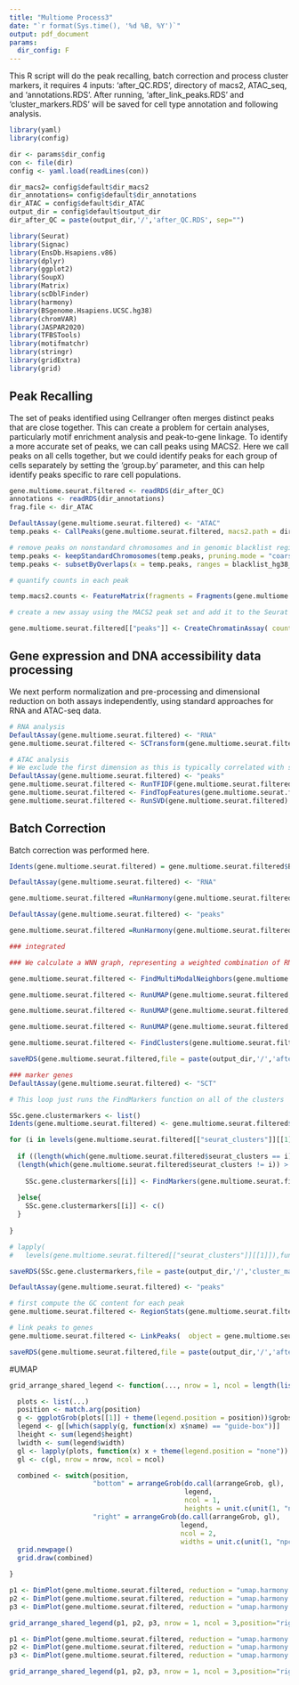---
title: "Multiome Process3"
date: "`r format(Sys.time(), '%d %B, %Y')`"
output: pdf_document
params:
  dir_config: F
---

This R script will do the peak recalling, batch correction and process cluster markers, it requires 4 inputs: 'after_QC.RDS', directory of macs2, ATAC_seq, and 'annotations.RDS'. After running, 'after_link_peaks.RDS' and 'cluster_markers.RDS' will be saved for cell type annotation and following analysis. 

```{r,echo=F,message=F,warning=F}
library(yaml)
library(config)

dir <- params$dir_config
con <- file(dir)
config <- yaml.load(readLines(con))

dir_macs2= config$default$dir_macs2
dir_annotations= config$default$dir_annotations
dir_ATAC = config$default$dir_ATAC
output_dir = config$default$output_dir
dir_after_QC = paste(output_dir,'/','after_QC.RDS', sep="")

library(Seurat)
library(Signac)
library(EnsDb.Hsapiens.v86)
library(dplyr)
library(ggplot2)
library(SoupX)
library(Matrix)
library(scDblFinder)
library(harmony)
library(BSgenome.Hsapiens.UCSC.hg38)
library(chromVAR)
library(JASPAR2020)
library(TFBSTools)
library(motifmatchr)
library(stringr)
library(gridExtra)
library(grid)
```


## Peak Recalling

The set of peaks identified using Cellranger often merges distinct peaks that are close together. This can create a problem for certain analyses, particularly motif enrichment analysis and peak-to-gene linkage. To identify a more accurate set of peaks, we can call peaks using MACS2. Here we call peaks on all cells together, but we could identify peaks for each group of cells separately by setting the 'group.by' parameter, and this can help identify peaks specific to rare cell populations.


```{r,echo=F,message=F,warning=F}
gene.multiome.seurat.filtered <- readRDS(dir_after_QC)
annotations <- readRDS(dir_annotations)
frag.file <- dir_ATAC

DefaultAssay(gene.multiome.seurat.filtered) <- "ATAC"
temp.peaks <- CallPeaks(gene.multiome.seurat.filtered, macs2.path = dir_macs2)

# remove peaks on nonstandard chromosomes and in genomic blacklist regions
temp.peaks <- keepStandardChromosomes(temp.peaks, pruning.mode = "coarse")
temp.peaks <- subsetByOverlaps(x = temp.peaks, ranges = blacklist_hg38_unified, invert = TRUE)

# quantify counts in each peak

temp.macs2.counts <- FeatureMatrix(fragments = Fragments(gene.multiome.seurat.filtered),  features = temp.peaks,  cells = colnames(gene.multiome.seurat.filtered))

# create a new assay using the MACS2 peak set and add it to the Seurat object

gene.multiome.seurat.filtered[["peaks"]] <- CreateChromatinAssay( counts = temp.macs2.counts,  fragments = frag.file,  annotation = annotations)
```


## Gene expression and DNA accessibility data processing 

We next perform normalization and pre-processing and dimensional reduction on both assays independently, using standard approaches for RNA and ATAC-seq data.

```{r,echo=F,message=F,warning=F}
# RNA analysis
DefaultAssay(gene.multiome.seurat.filtered) <- "RNA"
gene.multiome.seurat.filtered <- SCTransform(gene.multiome.seurat.filtered, verbose = FALSE) %>% RunPCA() 

# ATAC analysis
# We exclude the first dimension as this is typically correlated with sequencing depth
DefaultAssay(gene.multiome.seurat.filtered) <- "peaks"
gene.multiome.seurat.filtered <- RunTFIDF(gene.multiome.seurat.filtered)
gene.multiome.seurat.filtered <- FindTopFeatures(gene.multiome.seurat.filtered, min.cutoff = 'q0')
gene.multiome.seurat.filtered <- RunSVD(gene.multiome.seurat.filtered)
```


## Batch Correction

Batch correction was performed here.

```{r,echo=F,warning=F}

Idents(gene.multiome.seurat.filtered) = gene.multiome.seurat.filtered$Batch 

DefaultAssay(gene.multiome.seurat.filtered) <- "RNA"

gene.multiome.seurat.filtered =RunHarmony(gene.multiome.seurat.filtered, group.by.vars=c("Batch"),reduction="pca", reduction.save= "harmony.pca",assay.use="SCT")

DefaultAssay(gene.multiome.seurat.filtered) <- "peaks"

gene.multiome.seurat.filtered =RunHarmony(gene.multiome.seurat.filtered, group.by.vars=c("Batch"),reduction="lsi", reduction.save= "harmony.lsi",assay.use="peaks", project.dim=F)

```


```{r,echo=F,message=F,warning=F}
### integrated

### We calculate a WNN graph, representing a weighted combination of RNA and ATAC-seq modalities. We use this graph for UMAP visualization and clustering

gene.multiome.seurat.filtered <- FindMultiModalNeighbors(gene.multiome.seurat.filtered, reduction.list = list("harmony.pca", "harmony.lsi"), dims.list = list(1:50, 2:50))

gene.multiome.seurat.filtered <- RunUMAP(gene.multiome.seurat.filtered, dims = 1:50, reduction.name = 'umap.harmony.pca',  reduction="harmony.pca")

gene.multiome.seurat.filtered <- RunUMAP(gene.multiome.seurat.filtered, dims = 1:50, reduction.name = 'umap.harmony.lsi',  reduction="harmony.lsi")

gene.multiome.seurat.filtered <- RunUMAP(gene.multiome.seurat.filtered, nn.name = "weighted.nn", reduction.name = "umap.harmony.wnn")

gene.multiome.seurat.filtered <- FindClusters(gene.multiome.seurat.filtered, graph.name = "wsnn", algorithm = 3, verbose = FALSE)

saveRDS(gene.multiome.seurat.filtered,file = paste(output_dir,'/','after_batch_correction.RDS', sep=""))
```



```{r,echo=F,message=F,warning=F}
### marker genes 
DefaultAssay(gene.multiome.seurat.filtered) <- "SCT"

# This loop just runs the FindMarkers function on all of the clusters

SSc.gene.clustermarkers <- list()
Idents(gene.multiome.seurat.filtered) <- gene.multiome.seurat.filtered$seurat_clusters

for (i in levels(gene.multiome.seurat.filtered[["seurat_clusters"]][[1]])) {
  
  if ((length(which(gene.multiome.seurat.filtered$seurat_clusters == i)) > 3) &
  (length(which(gene.multiome.seurat.filtered$seurat_clusters != i)) > 3)) {
    
    SSc.gene.clustermarkers[[i]] <- FindMarkers(gene.multiome.seurat.filtered,ident.1 = i,min.pct = 0.1, test.use = "wilcox" , logfc.threshold=0.25, only.pos=T)
  
  }else{
    SSc.gene.clustermarkers[[i]] <- c()
  }
  
}

# lapply(
#   levels(gene.multiome.seurat.filtered[["seurat_clusters"]][[1]]),function(x)FindMarkers(gene.multiome.seurat.filtered,ident.1 = x,min.pct = 0.1, test.use = "wilcox" , logfc.threshold=0.25, only.pos=T)) -> SSc.gene.clustermarkers

saveRDS(SSc.gene.clustermarkers,file = paste(output_dir,'/','cluster_markers.RDS', sep=""))
```


```{r,echo=F,message=F,warning=F}
DefaultAssay(gene.multiome.seurat.filtered) <- "peaks"

# first compute the GC content for each peak
gene.multiome.seurat.filtered <- RegionStats(gene.multiome.seurat.filtered, genome = BSgenome.Hsapiens.UCSC.hg38)

# link peaks to genes
gene.multiome.seurat.filtered <- LinkPeaks(  object = gene.multiome.seurat.filtered,  peak.assay = "peaks",  expression.assay = "SCT")

saveRDS(gene.multiome.seurat.filtered,file = paste(output_dir,'/','after_link_peaks.RDS', sep=""))
```

#UMAP

```{r,echo=F,message=F,warning=F,fig.height=5, fig.width=13}

grid_arrange_shared_legend <- function(..., nrow = 1, ncol = length(list(...)), position = c("bottom", "right")) {

  plots <- list(...)
  position <- match.arg(position)
  g <- ggplotGrob(plots[[1]] + theme(legend.position = position))$grobs
  legend <- g[[which(sapply(g, function(x) x$name) == "guide-box")]]
  lheight <- sum(legend$height)
  lwidth <- sum(legend$width)
  gl <- lapply(plots, function(x) x + theme(legend.position = "none"))
  gl <- c(gl, nrow = nrow, ncol = ncol)

  combined <- switch(position,
                     "bottom" = arrangeGrob(do.call(arrangeGrob, gl),
                                            legend,
                                            ncol = 1,
                                            heights = unit.c(unit(1, "npc") - lheight, lheight)),
                     "right" = arrangeGrob(do.call(arrangeGrob, gl),
                                           legend,
                                           ncol = 2,
                                           widths = unit.c(unit(1, "npc") - lwidth, lwidth)))
  grid.newpage()
  grid.draw(combined)

}

p1 <- DimPlot(gene.multiome.seurat.filtered, reduction = "umap.harmony.pca", label = TRUE, label.size = 2.5, repel = TRUE) + ggtitle(paste("RNA (harmony)"))
p2 <- DimPlot(gene.multiome.seurat.filtered, reduction = "umap.harmony.lsi", label = TRUE, label.size = 2.5, repel = TRUE) + ggtitle(paste("ATAC (harmony)"))
p3 <- DimPlot(gene.multiome.seurat.filtered, reduction = "umap.harmony.wnn", label = TRUE, label.size = 2.5, repel = TRUE) + ggtitle(paste("WNN (harmony)"))

grid_arrange_shared_legend(p1, p2, p3, nrow = 1, ncol = 3,position="right")

p1 <- DimPlot(gene.multiome.seurat.filtered, reduction = "umap.harmony.pca", label = TRUE, label.size = 2.5, repel = TRUE, group.by= 'Batch') + ggtitle(paste("RNA (harmony) by batch"))
p2 <- DimPlot(gene.multiome.seurat.filtered, reduction = "umap.harmony.lsi", label = TRUE, label.size = 2.5, repel = TRUE, group.by= 'Batch') + ggtitle(paste("ATAC (harmony) by batch"))
p3 <- DimPlot(gene.multiome.seurat.filtered, reduction = "umap.harmony.wnn", label = TRUE, label.size = 2.5, repel = TRUE, group.by= 'Batch') + ggtitle(paste("WNN (harmony) by batch"))

grid_arrange_shared_legend(p1, p2, p3, nrow = 1, ncol = 3,position="right")
```













